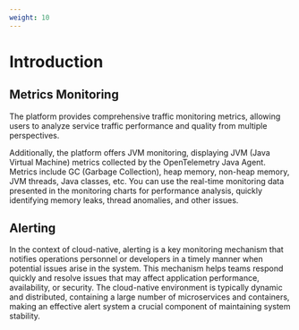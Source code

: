 ```yaml
---
weight: 10
---
```


# Introduction

## Metrics Monitoring

The platform provides comprehensive traffic monitoring metrics, allowing users to analyze service traffic performance and quality from multiple perspectives. 

Additionally, the platform offers JVM monitoring, displaying JVM (Java Virtual Machine) metrics collected by the OpenTelemetry Java Agent. Metrics include GC (Garbage Collection), heap memory, non-heap memory, JVM threads, Java classes, etc. You can use the real-time monitoring data presented in the monitoring charts for performance analysis, quickly identifying memory leaks, thread anomalies, and other issues.

## Alerting

In the context of cloud-native, alerting is a key monitoring mechanism that notifies operations personnel or developers in a timely manner when potential issues arise in the system. This mechanism helps teams respond quickly and resolve issues that may affect application performance, availability, or security. The cloud-native environment is typically dynamic and distributed, containing a large number of microservices and containers, making an effective alert system a crucial component of maintaining system stability.